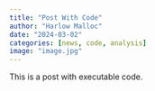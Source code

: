 ```yaml
---
title: "Post With Code"
author: "Harlow Malloc"
date: "2024-03-02"
categories: [news, code, analysis]
image: "image.jpg"
---
```


This is a post with executable code.
